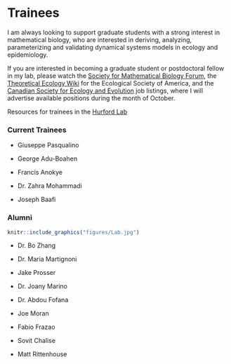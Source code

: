 # Trainees {-}

I am always looking to support graduate students with a strong interest in mathematical biology, who are interested in deriving, analyzing, parameterizing and validating dynamical systems models in ecology and epidemiology.

If you are interested in becoming a graduate student or postdoctoral fellow in my lab, please watch the [Society for Mathematical Biology Forum](https://smb.org/Member-Forum), the [Theoretical Ecology Wiki](http://esatheory.wikidot.com/start) for the Ecological Society of America, and the [Canadian Society for Ecology and Evolution](https://www.csee-scee.ca/category/jobs/) job listings, where I will advertise available positions during the month of October.

Resources for trainees in the [Hurford Lab](https://ahurford.gitlab.io/resources-for-grad-students/index.html)

### Current Trainees {.unnumbered .unlisted}

- Giuseppe Pasqualino

- George Adu-Boahen

- Francis Anokye

- Dr. Zahra Mohammadi

- Joseph Baafi


### Alumni {- .unlisted}

```r
knitr::include_graphics("figures/Lab.jpg")
```

- Dr. Bo Zhang

- Dr. Maria Martignoni

- Jake Prosser

- Dr. Joany Marino

- Dr. Abdou Fofana

- Joe Moran

- Fabio Frazao

- Sovit Chalise

- Matt Rittenhouse
